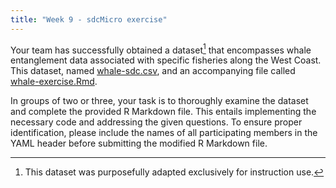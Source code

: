 ```yaml
---
title: "Week 9 - sdcMicro exercise"
---
```


Your team has successfully obtained a dataset[^1] that encompasses whale entanglement data associated with specific fisheries along the West Coast. This dataset, named [whale-sdc.csv](whale-sdc.csv), and an accompanying file called [whale-exercise.Rmd](whale-exercise.Rmd).

[^1]: This dataset was purposefully adapted exclusively for instruction use.

In groups of two or three, your task is to thoroughly examine the dataset and complete the provided R Markdown file. This entails implementing the necessary code and addressing the given questions. To ensure proper identification, please include the names of all participating members in the YAML header before submitting the modified R Markdown file.
